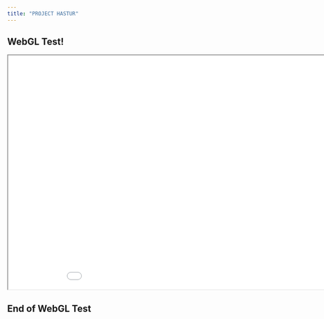 ```yaml
---
title: "PROJECT HASTUR"
---
```


## WebGL Test!

```{=html}
<iframe width="960" height="540" src="ProteanCreator/ProteanCreator.html"></iframe>
```


## End of WebGL Test
